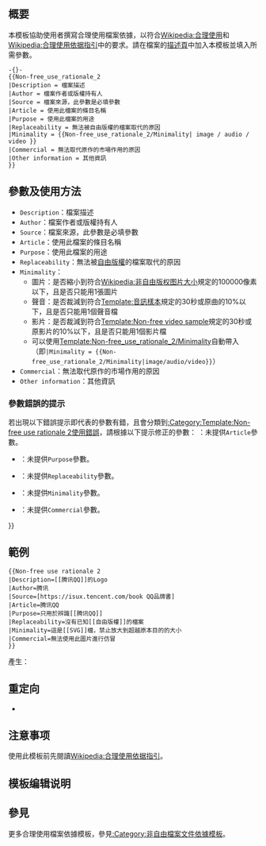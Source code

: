 <noinclude>{{Documentation subpage}}</noinclude>
{{High-use|7370}}
<!-- 在本行下編輯模板說明 -->
== 概要 ==
本模板協助使用者撰寫合理使用檔案依據，以符合[[Wikipedia:合理使用]]和[[Wikipedia:合理使用依据指引]]中的要求。請在檔案的[[Help:文件描述页|描述頁]]中加入本模板並填入所需參數。

<pre>-{}-
{{Non-free_use_rationale_2
|Description = 檔案描述
|Author = 檔案作者或版權持有人
|Source = 檔案來源，此參數是必填參數
|Article = 使用此檔案的條目名稱
|Purpose = 使用此檔案的用途
|Replaceability = 無法被自由版權的檔案取代的原因
|Minimality = {{Non-free_use_rationale_2/Minimality| image / audio / video }}
|Commercial = 無法取代原作的市場作用的原因
|Other information = 其他資訊
}}
</pre>

== 參數及使用方法 ==
*<code>Description</code>：檔案描述
*<code>Author</code>：檔案作者或版權持有人
*<code>Source</code>：檔案來源，此參數是必填參數
*<code>Article</code>：使用此檔案的條目名稱
*<code>Purpose</code>：使用此檔案的用途
*<code>Replaceability</code>：無法被[[自由版權]]的檔案取代的原因
*<code>Minimality</code>：
**圖片：是否縮小到符合[[Wikipedia:非自由版权图片大小]]規定的100000像素以下，且是否只能用1張圖片
**聲音：是否裁減到符合[[Template:音訊樣本]]規定的30秒或原曲的10%以下，且是否只能用1個聲音檔
**影片：是否裁減到符合[[Template:Non-free video sample]]規定的30秒或原影片的10%以下，且是否只能用1個影片檔
**可以使用[[Template:Non-free_use_rationale_2/Minimality]]自動帶入（即<code>|Minimality = <nowiki>{{Non-free_use_rationale_2/Minimality|image/audio/video}}</nowiki></code>）
*<code>Commercial</code>：無法取代原作的市場作用的原因
*<code>Other information</code>：其他資訊

===參數錯誤的提示===
若出現以下錯誤提示即代表{{tl|Non-free use rationale 2}}的參數有錯，且會分類到[[:Category:Template:Non-free use rationale 2使用錯誤]]，請根據以下提示修正{{tl|Non-free use rationale 2}}的參數：
{{delcat|
*{{Non-free_use_rationale_2/args||description|请提供-{zh-hans:文件;zh-hant:檔案}-描述。|5=A}}：未提供<code>Description</code>參數。
*{{Non-free_use_rationale_2/args||source|请[[Wikipedia:列明来源|提供一个来源]]。|5=C}}：未提供<code>Source</code>參數。
*{{Non-free_use_rationale_2/args||article|違反[[WP:NFCC#7]]|'''<nowiki>[[{{{Article|{{{article|}}}}}}]]</nowiki>'''|5=D}}：未提供<code>Article</code>參數。
*{{Non-free_use_rationale_2/args||purpose|違反[[WP:NFCC#8]]|5=E}}：未提供<code>Purpose</code>參數。
*{{Non-free_use_rationale_2/args||replaceability|違反[[WP:NFCC#1]]|5=F}}：未提供<code>Replaceability</code>參數。
*{{Non-free_use_rationale_2/args||minimality|違反[[WP:NFCC#3]]|5=G}}：未提供<code>Minimality</code>參數。
*{{Non-free_use_rationale_2/args||commercial|違反[[WP:NFCC#2]]|5=H}}：未提供<code>Commercial</code>參數。
}}

== 範例 ==
<pre>
{{Non-free use rationale 2
|Description=[[腾讯QQ]]的Logo
|Author=腾讯
|Source=[https://isux.tencent.com/book QQ品牌書]
|Article=腾讯QQ
|Purpose=只用於辨識[[腾讯QQ]]
|Replaceability=沒有已知[[自由版權]]的檔案
|Minimality=這是[[SVG]]檔，禁止放大到超越原本目的的大小
|Commercial=無法使用此圖片進行仿冒
}}
</pre>

產生：
{{Non-free use rationale 2
|Description=[[腾讯QQ]]的Logo
|Author=腾讯
|Source=[https://isux.tencent.com/book QQ品牌書]
|Article=腾讯QQ
|Purpose=只用於辨識[[腾讯QQ]]
|Replaceability=沒有已知[[自由版權]]的檔案
|Minimality=這是[[SVG]]檔，禁止放大到超越原本目的的大小
|Commercial=無法使用此圖片進行仿冒
}}

== 重定向 ==
* {{tl|nfur2}}
== 注意事项 ==
使用此模板前先閱讀[[Wikipedia:合理使用依据指引]]。
== 模板编辑说明 ==

== 參見 ==
更多合理使用檔案依據模板，參見[[:Category:非自由檔案文件依據模板]]。
<includeonly>{{sandbox other||
<!-- 本行下加入模板的分類，跨維基連結加入Wikidata（參見[[Wikipedia:Wikidata]]） -->
[[Category:非自由檔案文件依據模板| ]]
}}</includeonly>